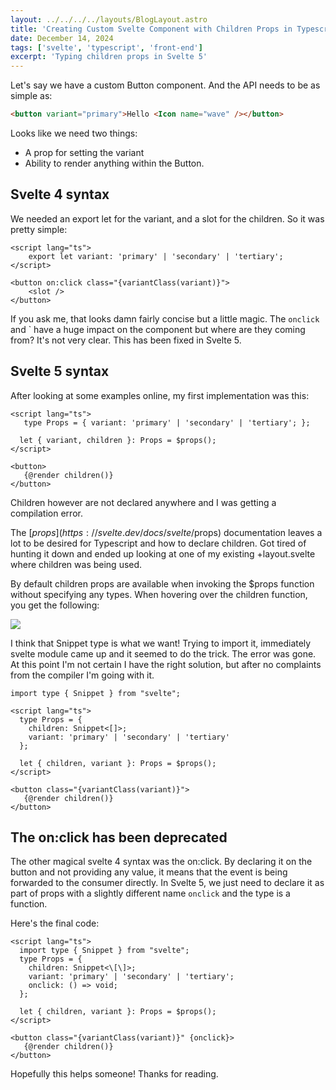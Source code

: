 ```yaml
---
layout: ../../../../layouts/BlogLayout.astro
title: 'Creating Custom Svelte Component with Children Props in Typescript'
date: December 14, 2024
tags: ['svelte', 'typescript', 'front-end']
excerpt: 'Typing children props in Svelte 5'
---
```


Let's say we have a custom Button component. And the API needs to be as simple as:

```html
<button variant="primary">Hello <Icon name="wave" /></button>
```

Looks like we need two things:

- A prop for setting the variant
- Ability to render anything within the Button.

## Svelte 4 syntax

We needed an export let for the variant, and a slot for the children. So it was pretty simple:

```svelte
<script lang="ts">
	export let variant: 'primary' | 'secondary' | 'tertiary';
</script>

<button on:click class="{variantClass(variant)}">
	<slot />
</button>

```

If you ask me, that looks damn fairly concise but a little magic. The `onclick`
and `<slot /> have a huge impact on the component but where are they coming from?
It's not very clear. This has been fixed in Svelte 5.

## Svelte 5 syntax

After looking at some examples online, my first implementation was this:

```svelte
<script lang="ts">
   type Props = { variant: 'primary' | 'secondary' | 'tertiary'; };

  let { variant, children }: Props = $props();
</script>

<button>
   {@render children()}
</button>
```

Children however are not declared anywhere and I was getting a compilation error.

The [$props](https://svelte.dev/docs/svelte/$props) documentation leaves a lot to be desired for
Typescript and how to declare children. Got tired of hunting it down and ended up looking at one
of my existing +layout.svelte where children was being used.

By default children props are available when invoking the $props function without specifying any types.
When hovering over the children function, you get the following:

[![](https://dejanvasic.wordpress.com/wp-content/uploads/2024/12/image.png?w=868)](https://dejanvasic.wordpress.com/wp-content/uploads/2024/12/image.png)

I think that Snippet type is what we want! Trying to import it, immediately svelte module came up and it seemed to do the trick. The error was gone. At this point I'm not certain I have the right solution, but after no complaints from the compiler I'm going with it.

```svelte
import type { Snippet } from "svelte";

<script lang="ts">
  type Props = {
    children: Snippet<[]>;
    variant: 'primary' | 'secondary' | 'tertiary'
  };

  let { children, variant }: Props = $props();
</script>

<button class="{variantClass(variant)}">
   {@render children()}
</button>
```

## The on:click has been deprecated

The other magical svelte 4 syntax was the on:click. By declaring it on the button and not providing any value,
it means that the event is being forwarded to the consumer directly. In Svelte 5, we just need to
declare it as part of props with a slightly different name `onclick` and the type is a function.

Here's the final code:

```svelte
<script lang="ts">
  import type { Snippet } from "svelte";
  type Props = {
    children: Snippet<\[\]>;
    variant: 'primary' | 'secondary' | 'tertiary';
    onclick: () => void;
  };

  let { children, variant }: Props = $props();
</script>

<button class="{variantClass(variant)}" {onclick}>
   {@render children()}
</button>
```

Hopefully this helps someone! Thanks for reading.
